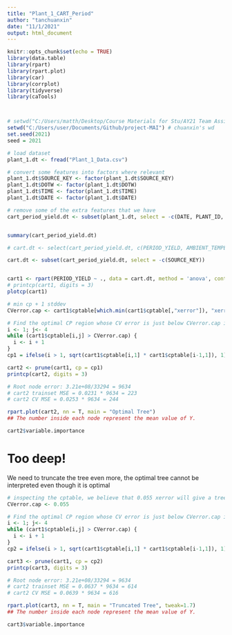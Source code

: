 ```yaml
---
title: "Plant_1_CART_Period"
author: "tanchuanxin"
date: "11/1/2021"
output: html_document
---
```


```r
knitr::opts_chunk$set(echo = TRUE)
library(data.table)
library(rpart)
library(rpart.plot)
library(car)
library(corrplot)
library(tidyverse)
library(caTools)



# setwd("C:/Users/matth/Desktop/Course Materials for Stu/AY21 Team Assignment and Project") 
setwd("C:/Users/user/Documents/Github/project-MAI") # chuanxin's wd
set.seed(2021)
seed = 2021

# load dataset
plant_1.dt <- fread("Plant_1_Data.csv")

# convert some features into factors where relevant
plant_1.dt$SOURCE_KEY <- factor(plant_1.dt$SOURCE_KEY)
plant_1.dt$DOTW <- factor(plant_1.dt$DOTW)
plant_1.dt$TIME <- factor(plant_1.dt$TIME)
plant_1.dt$DATE <- factor(plant_1.dt$DATE)

```




```r
# remove some of the extra features that we have
cart_period_yield.dt <- subset(plant_1.dt, select = -c(DATE, PLANT_ID, DOTW, DATE_TIME, DAILY_YIELD, TOTAL_YIELD, DC_POWER, AC_POWER))


summary(cart_period_yield.dt)
```



``` r
# cart.dt <- select(cart_period_yield.dt, c(PERIOD_YIELD, AMBIENT_TEMPERATURE, IRRADIATION, 'Wind speed (m/s)'))

cart.dt <- subset(cart_period_yield.dt, select = -c(SOURCE_KEY))


cart1 <- rpart(PERIOD_YIELD ~ ., data = cart.dt, method = 'anova', control = rpart.control(minsplit = 2, cp = 0))
# printcp(cart1, digits = 3)
plotcp(cart1)

# min cp + 1 stddev
CVerror.cap <- cart1$cptable[which.min(cart1$cptable[,"xerror"]), "xerror"] +  cart1$cptable[which.min(cart1$cptable[,"xerror"]), "xstd"]

# Find the optimal CP region whose CV error is just below CVerror.cap in maximal tree cart1.
i <- 1; j<- 4
while (cart1$cptable[i,j] > CVerror.cap) {
  i <- i + 1
}
cp1 = ifelse(i > 1, sqrt(cart1$cptable[i,1] * cart1$cptable[i-1,1]), 1)

cart2 <- prune(cart1, cp = cp1)
printcp(cart2, digits = 3)

# Root node error: 3.21e+08/33294 = 9634
# cart2 trainset MSE = 0.0231 * 9634 = 223
# cart2 CV MSE = 0.0253 * 9634 = 244

rpart.plot(cart2, nn = T, main = "Optimal Tree")
## The number inside each node represent the mean value of Y.

cart2$variable.importance
```

<h1>Too deep!</h1>
We need to truncate the tree even more, the optimal tree cannot be interpreted even though it is optimal

``` r
# inspecting the cptable, we believe that 0.055 xerror will give a tree that can be interpreted
CVerror.cap <- 0.055

# Find the optimal CP region whose CV error is just below CVerror.cap in maximal tree cart1.
i <- 1; j<- 4
while (cart1$cptable[i,j] > CVerror.cap) {
  i <- i + 1
}
cp2 = ifelse(i > 1, sqrt(cart1$cptable[i,1] * cart1$cptable[i-1,1]), 1)

cart3 <- prune(cart1, cp = cp2)
printcp(cart3, digits = 3)

# Root node error: 3.21e+08/33294 = 9634
# cart2 trainset MSE = 0.0637 * 9634 = 614
# cart2 CV MSE = 0.0639 * 9634 = 616

rpart.plot(cart3, nn = T, main = "Truncated Tree", tweak=1.7)
## The number inside each node represent the mean value of Y.

cart3$variable.importance
```



